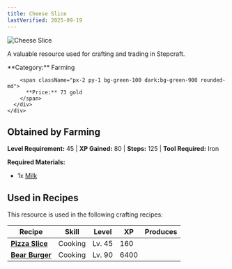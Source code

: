 ```yaml
---
title: Cheese Slice
lastVerified: 2025-09-19
---
```


<div className="flex items-start gap-6 mb-8">
  <div className="flex-shrink-0">
    <img src="/assets/resources/farming/cheese_slice.png" alt="Cheese Slice" className="w-24 h-24 border rounded-lg" />
  </div>
  <div className="flex-1">
    <div className="space-y-2">
      <p className="text-lg text-muted-foreground">A valuable resource used for crafting and trading in Stepcraft.</p>
      <div className="flex flex-wrap gap-4 text-sm">
        <span className="px-2 py-1 bg-blue-100 dark:bg-blue-900 rounded-md">
          **Category:** Farming
        </span>
        
        <span className="px-2 py-1 bg-green-100 dark:bg-green-900 rounded-md">
          **Price:** 73 gold
        </span>
      </div>
    </div>
  </div>
</div>

## Obtained by Farming

**Level Requirement:** 45 | **XP Gained:** 80 | **Steps:** 125 | **Tool Required:** Iron

**Required Materials:**
- 1x [Milk](/docs/resources/individual/milk)

## Used in Recipes

This resource is used in the following crafting recipes:

| Recipe                                                | Skill   | Level  | XP   | Produces |
| ----------------------------------------------------- | ------- | ------ | ---- | -------: |
| **[Pizza Slice](/docs/items/individual/pizza_slice)** | Cooking | Lv. 45 | 160  |          |
| **[Bear Burger](#)**                                  | Cooking | Lv. 90 | 6400 |          |
